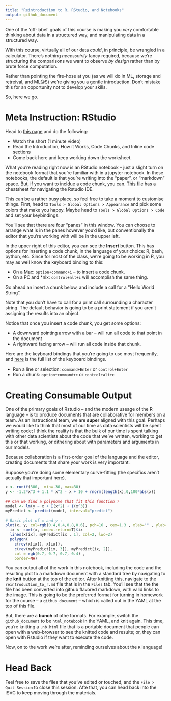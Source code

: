 ```yaml
---
title: "Reintroduction to R, RStudio, and Notebooks"
output: github_document 
---
```


One of the 'off-label' goals of this course is making you *very* comfortable thinking about data in a structured way, and manipulating data in a structured way.

With this course, virtually all of our data *could*, in principle, be wrangled in a calculator. There's nothing _necessairily_ fancy required, because we're structuring the comparisons we want to observe *by design* rather than by brute force computation. 

Rather than pointing the fire-hose at you (as we will do in ML, storage and retreival, and ML@S) we're giving you a gentle introduction. Don't mistake this for an opportunity not to develop your skills.

So, here we go. 

# Meta Instruction: RStudio

Head to [this page](https://rmarkdown.rstudio.com/lesson-1.html) and do the following: 

- Watch the short (1 minute  video)
- Read the Introduction, How it Works, Code Chunks, and Inline code sections 
- Come back here and keep working down the worksheet. 

What you're reading right now is an RStudio notebook -- just a slight turn on the notebook format that you're familiar with in a jupyter notebook. In these notebooks, the default is that you're writing into the "paper", or "markdown" space. But, if you want to incldue a code chunk, you can. [This file](https://www.rstudio.com/wp-content/uploads/2016/01/rstudio-IDE-cheatsheet.pdf) has a cheatsheet for navigating the Rstudio IDE.

This can be a rather busy place, so feel free to take a moment to customise things. First, head to `Tools > Global Options > Appearance` and pick some colors that make you happy. Maybe head to `Tools > Global Options > Code` and set your keybindings.

You'll see that there are four "panes" in this window. You can choose to arrange what is in the panes however you'd like, but conventionally the editor that you're working with will be in the upper left. 

In the upper right of this editor, you can see the **Insert** button. This has options for inserting a code chunk, in the language of your choice: R, bash, python, etc. Since for most of the class, we're going to be working in R, you may as well know the keyboard binding to this: 

- On a Mac: `option+command+i` -- to insert a code chunk. 
- On a PC and *nix: `control+alt+i` will accomplish the same thing. 

Go ahead an insert a chunk below, and include a call for a "Hello World String". 

<!-- Insert Chunk Below Here -->



Note that you don't have to call for a print call surrounding a character string. The default behavior is going to be a print statement if you aren't assigning the results into an object. 

Notice that once you insert a code chunk, you get some options: 

- A downward pointing arrow with a bar -- will run all code to that point in the document
- A rightward facing arrow -- will run all code inside that chunk. 

Here are the keyboard bindings that you're going to use most frequently, and [here](https://support.rstudio.com/hc/en-us/articles/200711853-Keyboard-Shortcuts) is the full list of the keyboard bindings. 

- Run a line or selection: `command+Enter` or `control+Enter`
- Run a chunk: `option+command+c` or `control+alt+c`

# Creating Consumable Output

One of the primary goals of Rstudio -- and the modern useage of the R language -- is to produce documents that are collaborative for members on a team. As an instructional team, we are **super** aligned with this goal. Perhaps we would like to think that most of our time as data scientists will be spent writing code; I think the reality is that the bulk of our time is spent talking with other data scientists about the code that we've written, working to get this or that working, or dithering about with parameters and arguments in our models.

Because collaboration is a first-order goal of the language and the editor, creating documents that share your work is very important.

Suppose you're doing some elementary curve-fitting (the specifics aren't actually that important here). 

```r
x <- runif(300,  min=-30, max=30) 
y <- -1.2*x^3 + 1.1 * x^2 - x + 10 + rnorm(length(x),0,100*abs(x)) 
 
## Can we find a polynome that fit this function ?
model <- lm(y ~ x + I(x^2) + I(x^3))
myPredict <- predict(model, interval="predict")
 
# Basic plot of x and y :
plot(x, y, col=rgb(0.4,0.4,0.8,0.6), pch=16 , cex=1.3 , xlab="" , ylab="") 
  ix <- sort(x, index.return=T)$ix
  lines(x[ix], myPredict[ix , 1], col=2, lwd=2)  
  polygon(
    c(rev(x[ix]), x[ix]),
    c(rev(myPredict[ix, 3]), myPredict[ix, 2]),
    col = rgb(0.7, 0.7, 0.7, 0.4) ,
    border=NA)
```

You can output all of the work in this notebook, including the code and the resulting plot to a markdown document with a standard tree by navigating to the **knit** button at the top of the editor. After knitting this, navigate to the `reintroduction_to_r.md` file that is in the `Files` tab. You'll see that the the file has been converted into github flavored markdown, with valid links to the image. This is going to be the preferred format for turning in homework for the course -- a `github_document` -- which is called out in the YAML at the top of this file.

But, there are a **bunch** of othe formats. For example, switch the `github_document` to be `html_notebook` in the YAML, and knit again.
This time, you're knitting a `.nb.html` file that is a portable document that people can open with a web-browser to see the knitted code and results; or, they can open with Rstudio if they want to execute the code. 

Now, on to the work we're after, reminding ourselves about the `R` language!

# Head Back
Feel free to save the files that you've edited or touched, and the `File > Quit Session` to close this session. Afte that, you can head back into the ISVC to keep moving through the materials. 
